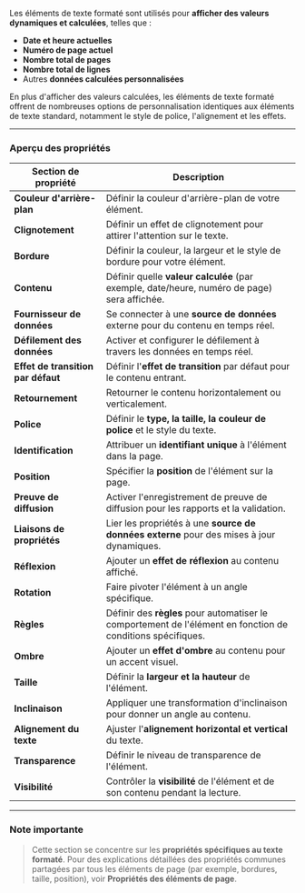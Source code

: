 Les éléments de texte formaté sont utilisés pour **afficher des valeurs dynamiques et calculées**, telles que :

* **Date et heure actuelles**
* **Numéro de page actuel**
* **Nombre total de pages**
* **Nombre total de lignes**
* Autres **données calculées personnalisées**

En plus d'afficher des valeurs calculées, les éléments de texte formaté offrent de nombreuses options de personnalisation identiques aux éléments de texte standard, notamment le style de police, l'alignement et les effets.

***

### **Aperçu des propriétés**

| **Section de propriété**           | **Description**                                                                                             |
| ---------------------------------- | ----------------------------------------------------------------------------------------------------------- |
| **Couleur d'arrière-plan**         | Définir la couleur d'arrière-plan de votre élément.                                                         |
| **Clignotement**                   | Définir un effet de clignotement pour attirer l'attention sur le texte.                                     |
| **Bordure**                        | Définir la couleur, la largeur et le style de bordure pour votre élément.                                   |
| **Contenu**                        | Définir quelle **valeur calculée** (par exemple, date/heure, numéro de page) sera affichée.                 |
| **Fournisseur de données**         | Se connecter à une **source de données** externe pour du contenu en temps réel.                             |
| **Défilement des données**         | Activer et configurer le défilement à travers les données en temps réel.                                    |
| **Effet de transition par défaut** | Définir l'**effet de transition** par défaut pour le contenu entrant.                                       |
| **Retournement**                   | Retourner le contenu horizontalement ou verticalement.                                                      |
| **Police**                         | Définir le **type, la taille, la couleur de police** et le style du texte.                                  |
| **Identification**                 | Attribuer un **identifiant unique** à l'élément dans la page.                                               |
| **Position**                       | Spécifier la **position** de l'élément sur la page.                                                         |
| **Preuve de diffusion**            | Activer l'enregistrement de preuve de diffusion pour les rapports et la validation.                         |
| **Liaisons de propriétés**         | Lier les propriétés à une **source de données externe** pour des mises à jour dynamiques.                   |
| **Réflexion**                      | Ajouter un **effet de réflexion** au contenu affiché.                                                       |
| **Rotation**                       | Faire pivoter l'élément à un angle spécifique.                                                              |
| **Règles**                         | Définir des **règles** pour automatiser le comportement de l'élément en fonction de conditions spécifiques. |
| **Ombre**                          | Ajouter un **effet d'ombre** au contenu pour un accent visuel.                                              |
| **Taille**                         | Définir la **largeur et la hauteur** de l'élément.                                                          |
| **Inclinaison**                    | Appliquer une transformation d'inclinaison pour donner un angle au contenu.                                 |
| **Alignement du texte**            | Ajuster l'**alignement horizontal et vertical** du texte.                                                   |
| **Transparence**                   | Définir le niveau de transparence de l'élément.                                                             |
| **Visibilité**                     | Contrôler la **visibilité** de l'élément et de son contenu pendant la lecture.                              |

***

### **Note importante**

> Cette section se concentre sur les **propriétés spécifiques au texte formaté**. Pour des explications détaillées des propriétés communes partagées par tous les éléments de page (par exemple, bordures, taille, position), voir **Propriétés des éléments de page**.
